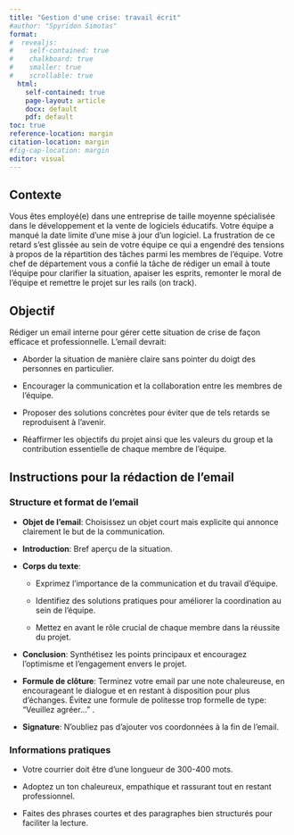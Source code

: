 ```yaml
---
title: "Gestion d'une crise: travail écrit"
#author: "Spyridon Simotas"
format: 
#  revealjs: 
#    self-contained: true
#    chalkboard: true
#    smaller: true
#    scrollable: true
  html: 
    self-contained: true
    page-layout: article
    docx: default
    pdf: default
toc: true
reference-location: margin
citation-location: margin
#fig-cap-location: margin
editor: visual
---
```


## Contexte

Vous êtes employé(e) dans une entreprise de taille moyenne spécialisée dans le développement et la vente de logiciels éducatifs. Votre équipe a manqué la date limite d’une mise à jour d’un logiciel. La frustration de ce retard s'est glissée au sein de votre équipe ce qui a engendré des tensions à propos de la répartition des tâches parmi les membres de l’équipe. Votre chef de département vous a confié la tâche de rédiger un email à toute l'équipe pour clarifier la situation, apaiser les esprits, remonter le moral de l’équipe et remettre le projet sur les rails (on track).

## Objectif

Rédiger un email interne pour gérer cette situation de crise de façon efficace et professionnelle. L'email devrait:

-   Aborder la situation de manière claire sans pointer du doigt des personnes en particulier.

-   Encourager la communication et la collaboration entre les membres de l'équipe.

-   Proposer des solutions concrètes pour éviter que de tels retards se reproduisent à l'avenir.

-   Réaffirmer les objectifs du projet ainsi que les valeurs du group et la contribution essentielle de chaque membre de l’équipe.

## Instructions pour la rédaction de l'email

### Structure et format de l'email

-   **Objet de l'email**: Choisissez un objet court mais explicite qui annonce clairement le but de la communication.

-   **Introduction**: Bref aperçu de la situation.

-   **Corps du texte**:

    -   Exprimez l'importance de la communication et du travail d'équipe.

    -   Identifiez des solutions pratiques pour améliorer la coordination au sein de l'équipe.

    -   Mettez en avant le rôle crucial de chaque membre dans la réussite du projet.

-   **Conclusion**: Synthétisez les points principaux et encouragez l'optimisme et l'engagement envers le projet.

-   **Formule de clôture**: Terminez votre email par une note chaleureuse, en encourageant le dialogue et en restant à disposition pour plus d'échanges. Évitez une formule de politesse trop formelle de type: “Veuillez agréer…” .

-   **Signature**: N’oubliez pas d’ajouter vos coordonnées à la fin de l’email.

### Informations pratiques

-   Votre courrier doit être d’une longueur de 300-400 mots.

-   Adoptez un ton chaleureux, empathique et rassurant tout en restant professionnel.

-   Faites des phrases courtes et des paragraphes bien structurés pour faciliter la lecture.
